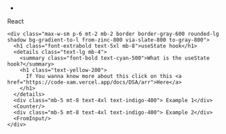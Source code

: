 
-




<div class="min-h-screen bg-stone-800 cont text-white items-center justify-center text-center">
<div class="flex flex-col items-center">


<div className="text-8xl text-cyan-400/25 underline underline-offset-4 mb-2">React</div>
<div className="border-dotted border-2 border-sky-500/25 p-6 mt-4 ">

    <div class="max-w-sm p-6 mt-2 mb-2 border border-gray-600 rounded-lg shadow bg-gradient-to-l from-zinc-800 via-slate-800 to-gray-800">
      <h1 class="font-extrabold text-5xl mb-8">useState hook</h1>
      <details class="text-lg mb-4">
        <summary class="font-bold text-cyan-500">What is the useState hook?</summary>
        <h1 class="text-yellow-200">
          If You wanna know more about this click on this <a href="https://code-xam.vercel.app/docs/DSA/arr">Here</a>
        </h1>
      </details>
      <div class="mb-5 mt-8 text-4xl text-indigo-400"> Example 1</div>
      <Counter/>
      <div class="mb-5 mt-8 text-4xl text-indigo-400"> Example 2</div>
      <FromInput/>
    </div>


</div>






















</div>
</div>

